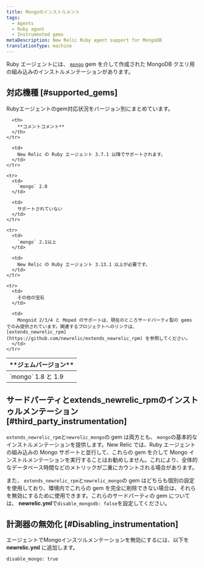 ```yaml
---
title: Mongoのインストルメント
tags:
  - Agents
  - Ruby agent
  - Instrumented gems
metaDescription: New Relic Ruby agent support for MongoDB
translationType: machine
---
```


Ruby エージェントには、 [`mongo`](https://rubygems.org/gems/mongo "リンクが新しいウィンドウで開きます") gem を介して作成された MongoDB クエリ用の組み込みのインストルメンテーションがあります。

## 対応機種 [#supported_gems]

Rubyエージェントのgem対応状況をバージョン別にまとめています。

<table>
  <thead>
    <tr>
      <th style={{ width: "200px" }}>
        **ジェムバージョン**
      </th>

      <th>
        **コメントコメント**
      </th>
    </tr>
  </thead>

  <tbody>
    <tr>
      <td>
        `mongo` 1.8 と 1.9
      </td>

      <td>
        New Relic の Ruby エージェント 3.7.1 以降でサポートされます。
      </td>
    </tr>

    <tr>
      <td>
        `mongo` 2.0
      </td>

      <td>
        サポートされていない
      </td>
    </tr>

    <tr>
      <td>
        `mongo` 2.1以上
      </td>

      <td>
        New Relic の Ruby エージェント 3.13.1 以上が必要です。
      </td>
    </tr>

    <tr>
      <td>
        その他の宝石
      </td>

      <td>
        Mongoid 2/3/4 と Moped のサポートは、現在のところサードパーティ製の gems でのみ提供されています。関連するプロジェクトへのリンクは、 [extends_newrelic_rpm](https://github.com/newrelic/extends_newrelic_rpm) を参照してください。
      </td>
    </tr>
  </tbody>
</table>

## サードパーティとextends_newrelic_rpmのインストゥルメンテーション [#third_party_instrumentation]

`extends_newrelic_rpm`と`newrelic_mongo`の gem は両方とも、 `mongo`の基本的なインストルメンテーションを提供します。New Relic では、Ruby エージェントの組み込みの Mongo サポートと並行して、これらの gem を介して Mongo インストルメンテーションを実行することはお勧めしません。これにより、全体的なデータベース時間などのメトリックが二重にカウントされる場合があります。

また、 `extends_newrelic_rpm`と`newrelic_mongo`の gem はどちらも個別の設定を使用しており、環境内でこれらの gem を完全に削除できない場合は、それらを無効にするために使用できます。これらのサードパーティの gem については、 **newrelic.yml**で`disable_mongodb: false`を設定してください。

## 計測器の無効化 [#Disabling_instrumentation]

エージェントでMongoインスツルメンテーションを無効にするには、以下を **newrelic.yml** に追加します。

```
disable_mongo: true
```